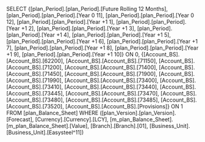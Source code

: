 SELECT {[plan_Period].[plan_Period].[Future Rolling 12 Months], [plan_Period].[plan_Period].[Year 0 11], [plan_Period].[plan_Period].[Year 0 12], [plan_Period].[plan_Period].[Year +1 1], [plan_Period].[plan_Period].[Year +1 2], [plan_Period].[plan_Period].[Year +1 3], [plan_Period].[plan_Period].[Year +1 4], [plan_Period].[plan_Period].[Year +1 5], [plan_Period].[plan_Period].[Year +1 6], [plan_Period].[plan_Period].[Year +1 7], [plan_Period].[plan_Period].[Year +1 8], [plan_Period].[plan_Period].[Year +1 9], [plan_Period].[plan_Period].[Year +1 10]} ON 0, {[Account_BS].[Account_BS].[62200], [Account_BS].[Account_BS].[71150], [Account_BS].[Account_BS].[71200], [Account_BS].[Account_BS].[71400], [Account_BS].[Account_BS].[71450], [Account_BS].[Account_BS].[71900], [Account_BS].[Account_BS].[71990], [Account_BS].[Account_BS].[73400], [Account_BS].[Account_BS].[73410], [Account_BS].[Account_BS].[73440], [Account_BS].[Account_BS].[73445], [Account_BS].[Account_BS].[73470], [Account_BS].[Account_BS].[73480], [Account_BS].[Account_BS].[73485], [Account_BS].[Account_BS].[73520], [Account_BS].[Account_BS].[Provisions]} ON 1 FROM [plan_Balance_Sheet] WHERE ([plan_Version].[plan_Version].[Forecast], [Currency].[Currency].[LCY], [m_plan_Balance_Sheet].[m_plan_Balance_Sheet].[Value], [Branch].[Branch].[01], [Business_Unit].[Business_Unit].[Easysteel^11])